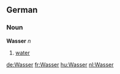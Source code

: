 ==German==

===Noun===
'''Wasser'''  ''n''

# [[water]]

[[de:Wasser]]
[[fr:Wasser]]
[[hu:Wasser]]
[[nl:Wasser]]